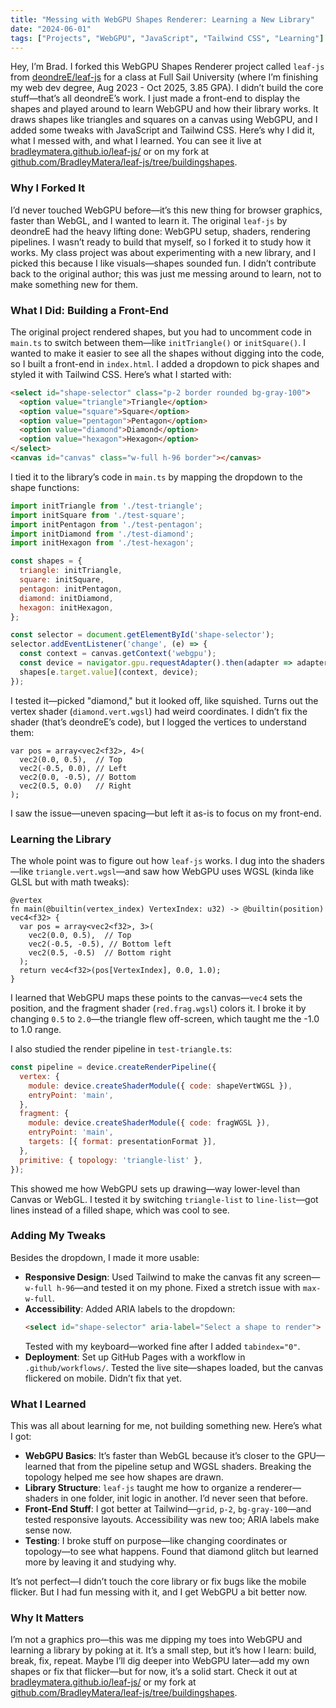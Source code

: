```yaml
---
title: "Messing with WebGPU Shapes Renderer: Learning a New Library"
date: "2024-06-01"
tags: ["Projects", "WebGPU", "JavaScript", "Tailwind CSS", "Learning"]
---
```


Hey, I’m Brad. I forked this WebGPU Shapes Renderer project called `leaf-js` from [deondreE/leaf-js](https://github.com/deondreE/leaf-js) for a class at Full Sail University (where I’m finishing my web dev degree, Aug 2023 - Oct 2025, 3.85 GPA). I didn’t build the core stuff—that’s all deondreE’s work. I just made a front-end to display the shapes and played around to learn WebGPU and how their library works. It draws shapes like triangles and squares on a canvas using WebGPU, and I added some tweaks with JavaScript and Tailwind CSS. Here’s why I did it, what I messed with, and what I learned. You can see it live at [bradleymatera.github.io/leaf-js/](https://bradleymatera.github.io/leaf-js/) or on my fork at [github.com/BradleyMatera/leaf-js/tree/buildingshapes](https://github.com/BradleyMatera/leaf-js/tree/buildingshapes).

### Why I Forked It
I’d never touched WebGPU before—it’s this new thing for browser graphics, faster than WebGL, and I wanted to learn it. The original `leaf-js` by deondreE had the heavy lifting done: WebGPU setup, shaders, rendering pipelines. I wasn’t ready to build that myself, so I forked it to study how it works. My class project was about experimenting with a new library, and I picked this because I like visuals—shapes sounded fun. I didn’t contribute back to the original author; this was just me messing around to learn, not to make something new for them.

### What I Did: Building a Front-End
The original project rendered shapes, but you had to uncomment code in `main.ts` to switch between them—like `initTriangle()` or `initSquare()`. I wanted to make it easier to see all the shapes without digging into the code, so I built a front-end in `index.html`. I added a dropdown to pick shapes and styled it with Tailwind CSS. Here’s what I started with:
```html
<select id="shape-selector" class="p-2 border rounded bg-gray-100">
  <option value="triangle">Triangle</option>
  <option value="square">Square</option>
  <option value="pentagon">Pentagon</option>
  <option value="diamond">Diamond</option>
  <option value="hexagon">Hexagon</option>
</select>
<canvas id="canvas" class="w-full h-96 border"></canvas>
```
I tied it to the library’s code in `main.ts` by mapping the dropdown to the shape functions:
```javascript
import initTriangle from './test-triangle';
import initSquare from './test-square';
import initPentagon from './test-pentagon';
import initDiamond from './test-diamond';
import initHexagon from './test-hexagon';

const shapes = {
  triangle: initTriangle,
  square: initSquare,
  pentagon: initPentagon,
  diamond: initDiamond,
  hexagon: initHexagon,
};

const selector = document.getElementById('shape-selector');
selector.addEventListener('change', (e) => {
  const context = canvas.getContext('webgpu');
  const device = navigator.gpu.requestAdapter().then(adapter => adapter.requestDevice());
  shapes[e.target.value](context, device);
});
```
I tested it—picked "diamond," but it looked off, like squished. Turns out the vertex shader (`diamond.vert.wgsl`) had weird coordinates. I didn’t fix the shader (that’s deondreE’s code), but I logged the vertices to understand them:
```wgsl
var pos = array<vec2<f32>, 4>(
  vec2(0.0, 0.5),  // Top
  vec2(-0.5, 0.0), // Left
  vec2(0.0, -0.5), // Bottom
  vec2(0.5, 0.0)   // Right
);
```
I saw the issue—uneven spacing—but left it as-is to focus on my front-end.

### Learning the Library
The whole point was to figure out how `leaf-js` works. I dug into the shaders—like `triangle.vert.wgsl`—and saw how WebGPU uses WGSL (kinda like GLSL but with math tweaks):
```wgsl
@vertex
fn main(@builtin(vertex_index) VertexIndex: u32) -> @builtin(position) vec4<f32> {
  var pos = array<vec2<f32>, 3>(
    vec2(0.0, 0.5),  // Top
    vec2(-0.5, -0.5), // Bottom left
    vec2(0.5, -0.5)  // Bottom right
  );
  return vec4<f32>(pos[VertexIndex], 0.0, 1.0);
}
```
I learned that WebGPU maps these points to the canvas—`vec4` sets the position, and the fragment shader (`red.frag.wgsl`) colors it. I broke it by changing `0.5` to `2.0`—the triangle flew off-screen, which taught me the -1.0 to 1.0 range.

I also studied the render pipeline in `test-triangle.ts`:
```javascript
const pipeline = device.createRenderPipeline({
  vertex: {
    module: device.createShaderModule({ code: shapeVertWGSL }),
    entryPoint: 'main',
  },
  fragment: {
    module: device.createShaderModule({ code: fragWGSL }),
    entryPoint: 'main',
    targets: [{ format: presentationFormat }],
  },
  primitive: { topology: 'triangle-list' },
});
```
This showed me how WebGPU sets up drawing—way lower-level than Canvas or WebGL. I tested it by switching `triangle-list` to `line-list`—got lines instead of a filled shape, which was cool to see.

### Adding My Tweaks
Besides the dropdown, I made it more usable:
- **Responsive Design**: Used Tailwind to make the canvas fit any screen—`w-full h-96`—and tested it on my phone. Fixed a stretch issue with `max-w-full`.
- **Accessibility**: Added ARIA labels to the dropdown:
  ```html
  <select id="shape-selector" aria-label="Select a shape to render">
  ```
  Tested with my keyboard—worked fine after I added `tabindex="0"`.
- **Deployment**: Set up GitHub Pages with a workflow in `.github/workflows/`. Tested the live site—shapes loaded, but the canvas flickered on mobile. Didn’t fix that yet.

### What I Learned
This was all about learning for me, not building something new. Here’s what I got:
- **WebGPU Basics**: It’s faster than WebGL because it’s closer to the GPU—learned that from the pipeline setup and WGSL shaders. Breaking the topology helped me see how shapes are drawn.
- **Library Structure**: `leaf-js` taught me how to organize a renderer—shaders in one folder, init logic in another. I’d never seen that before.
- **Front-End Stuff**: I got better at Tailwind—`grid`, `p-2`, `bg-gray-100`—and tested responsive layouts. Accessibility was new too; ARIA labels make sense now.
- **Testing**: I broke stuff on purpose—like changing coordinates or topology—to see what happens. Found that diamond glitch but learned more by leaving it and studying why.

It’s not perfect—I didn’t touch the core library or fix bugs like the mobile flicker. But I had fun messing with it, and I get WebGPU a bit better now.

### Why It Matters
I’m not a graphics pro—this was me dipping my toes into WebGPU and learning a library by poking at it. It’s a small step, but it’s how I learn: build, break, fix, repeat. Maybe I’ll dig deeper into WebGPU later—add my own shapes or fix that flicker—but for now, it’s a solid start. Check it out at [bradleymatera.github.io/leaf-js/](https://bradleymatera.github.io/leaf-js/) or my fork at [github.com/BradleyMatera/leaf-js/tree/buildingshapes](https://github.com/BradleyMatera/leaf-js/tree/buildingshapes).
```
